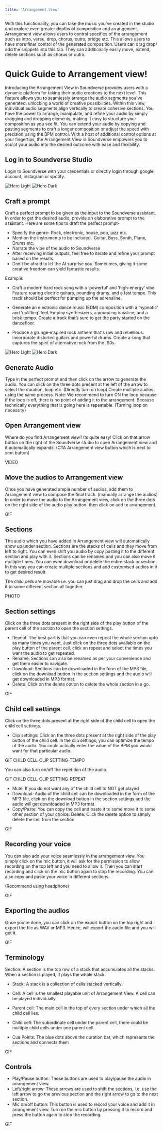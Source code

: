 ```yaml
---
title: 'Arrangement View'
---
```

With this functionality, you can take the music you've created in the studio and explore even greater depths of composition and arrangement. Arrangement view allows users to control specifics of the arrangement such as intro, verse, drop, chorus, outro, bridge etc. This allows users to have more finer control of the generated composition. Users can drag drop/ add the snippets into this tab. They can additionally easily move, extend, delete sections such as chorus or outro.

# Quick Guide to Arrangement view!

Introducing the Arrangement View in Soundverse provides users with a dynamic platform for taking their audio creations to the next level. This feature allows you to seamlessly arrange the audio segments you've generated, unlocking a world of creative possibilities. Within this view, individual audio segments align vertically to create cohesive sections. You have the power to arrange, manipulate, and refine your audio by simply dragging and dropping elements, making it easy to structure your composition as you see fit. You can extend your audio by copying and pasting segments to craft a longer composition or adjust the speed with precision using the BPM control. With a host of additional control options at your fingertips, the Arrangement View in Soundverse empowers you to sculpt your audio into the desired outcome with ease and flexibility. 



## Log in to Soundverse Studio

Login to Soundverse with your credentials or directly login through google account, instagram or spotify.

<img
  className="block dark:hidden"
  src="/images/ar-view-1.png"
  alt="Hero Light"
/>
<img
  className="hidden dark:block"
  src="/images/ar-view-1.png"
  alt="Hero Dark"
/>

## Craft a prompt

Craft a perfect prompt to be given as the input to the Soundverse assistant. In order to get the desired audio, provide an elaborative prompt to the assistant. Here are some tips to draft the perfect prompt-

* Specify the genre- Rock, electronic, house, pop, jazz etc. 
* Mention the instruments to be included- Guitar, Bass, Synth, Piano, Drums etc.
* Narrate the vibe of the audio to Soundverse
* After receiving initial outputs, feel free to iterate and refine your prompt based on the results. 
* Don't be afraid to let the AI surprise you. Sometimes, giving it some creative freedom can yield fantastic results.

Example: 

* Craft a modern hard rock song with a ‘powerful’ and ‘high-energy’ vibe. Feature roaring electric guitars, pounding drums, and a fast tempo. This track should be perfect for pumping up the adrenaline.

* Generate an electronic dance music (EDM) composition with a ‘hypnotic’ and ‘uplifting’ feel. Employ synthesizers, a pounding bassline, and a brisk tempo. Create a track that’s sure to get the party started on the dancefloor.
* Produce a grunge-inspired rock anthem that's raw and rebellious. Incorporate distorted guitars and powerful drums. Create a song that captures the spirit of alternative rock from the '90s.

<img
  className="block dark:hidden"
  src="/images/ar-view-2.png"
  alt="Hero Light"
/>
<img
  className="hidden dark:block"
  src="/images/ar-view-2.png"
  alt="Hero Dark"
/>

## Generate Audio

Type in the perfect prompt and then click on the arrow to generate the audio. You can click on the three dots present at the left of the arrow to select the duration, loop etc. 
(Directly turn on loop)
Create multiple audios using the same process.
Note: We recommend to turn ON the loop because if the loop is off, there is no point of adding it to the arrangement. Because technically everything that is going here is repeatable. 
(Turning loop on necessity)


## Open Arrangement view

Where do you find Arrangement view? Its quite easy!
Click on that arrow button on the right of the Soundverse studio to open Arrangement view and it automatically expands.
(CTA Arrangement view button which is next to sent button)

VIDEO

## Move the audios to Arrangement view

Once you have generated ample number of audios, add them to Arrangement view to compose the final track. (manually arrange the audios)
In order to move the audio to the Arrangement view, click on the three dots on the right side of the audio play button. then click on add to arrangement.


GIF

## Sections

The audio which you have added in Arrangement view will automatically show up under section. Sections are the stacks of cells and they move from left to right. You can even shift you audio by copy pasting it to the different section and play with it. Sections can be renamed and you can also move it multiple times. You can even download or delete the entire stack or section. In this way you can create multiple sections and add customised audios in it to get desired result. 

The child cells are movable i.e. you can just drag and drop the cells and add it to some different section all together.


PHOTO

## Section settings

Click on the three dots present in the right side of the play button of the parent cell of the section to open the section settings.

* Repeat: The best part is that you can even repeat the whole section upto as many times you want. Just click on the three dots available on the play button of the parent cell, click on repeat and select the times you want the audio to get repeated. 
* Rename: Sections can also be renamed as per your convenience and get them easier to navigate. 
* Download: Sections can be downloaded in the form of the MP3 file, click on the download button in the section settings and the audio will get downloaded in MP3 format.
* Delete: Click on the delete option to delete the whole section in a go.

GIF

## Child cell settings

Click on the three dots present at the right side of the child cell to open the child cell settings.

* Clip settings: Click on the three dots present at the right side of the play button of the child cell. In the clip settings, you can optimize the tempo of the audio. You could actually enter the value of the BPM you would want for that particular audio. 

GIF CHILD CELL-CLIP SETTING-TEMPO

You can also turn on/off the repetition of the audio. 

GIF CHILD CELL-CLIP SETTING-REPEAT

* Mute: If you do not want any of the child cell to NOT get played
* Download:  Audio of the child cell can be downloaded in the form of the MP3 file, click on the download button in the section settings and the audio will get downloaded in MP3 format.
* Copy/Paste: You can copy the cell and paste it to some move it to some other section of your choice.
Delete: Click the delete option to simply delete the cell from the section.

GIF

## Recording your voice

You can also add your voice seamlessly in the arrangement view.  You simply click on the mic button, it will ask for the permission to allow recording on the top left and you need to allow it. Then you can start recording and click on the mic button again to stop the recording. You can also copy and paste your voice in different sections.

(Recommend using headphone)

GIF

## Exporting the audios

Once you're done, you can click on the export button on the top right and export the file as WAV or MP3. Hence, will export the audio file and you will get it.

GIF

## Terminology
Section: A section is the top row of a stack that accumulates all the stacks. When a section is played, it plays the whole stack.

* Stack: A stack is a collection of cells stacked vertically.

* Cell: A cell is the smallest playable unit of Arrangement View. A cell can be played individually.

* Parent cell: The main cell in the top of every section under which all the child cell lies.

* Child cell: The subordinate cell under the parent cell, there could be multiple child cells under one parent cell. 

* Cue Points: The blue dots above the duration bar, which represents the sections and connects them

GIF

## Controls

* Play/Pause button: These buttons are used to play/pause the audio in arrangement view.
* Left/right arrow: These arrows are used to shift the sections, i.e. use the left arrow to go the previous section and the right arrow to go to the next section. 
* Mic on/off button: This button is used to record your voice and add it in arrangement view. Turn on the mic button by pressing it to record and press the button again to stop the recording.

GIF






































